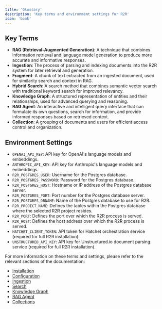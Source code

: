 ```yaml
---
title: 'Glossary'
description: 'Key terms and environment settings for R2R'
icon: 'book'
---
```


## Key Terms

- **RAG (Retrieval-Augmented Generation)**: A technique that combines information retrieval and language model generation to produce more accurate and informative responses.
- **Ingestion**: The process of parsing and indexing documents into the R2R system for later retrieval and generation.
- **Fragment**: A chunk of text extracted from an ingested document, used for similarity search and context in RAG.
- **Hybrid Search**: A search method that combines semantic vector search with traditional keyword search for improved relevancy.
- **Knowledge Graph**: A structured representation of entities and their relationships, used for advanced querying and reasoning.
- **RAG Agent**: An interactive and intelligent query interface that can formulate its own questions, search for information, and provide informed responses based on retrieved context.
- **Collection**: A grouping of documents and users for efficient access control and organization.

## Environment Settings

- `OPENAI_API_KEY`: API key for OpenAI's language models and embeddings.
- `ANTHROPIC_API_KEY`: API key for Anthropic's language models and embeddings.
- `R2R_POSTGRES_USER`: Username for the Postgres database.
- `R2R_POSTGRES_PASSWORD`: Password for the Postgres database.
- `R2R_POSTGRES_HOST`: Hostname or IP address of the Postgres database server.
- `R2R_POSTGRES_PORT`: Port number for the Postgres database server.
- `R2R_POSTGRES_DBNAME`: Name of the Postgres database to use for R2R.
- `R2R_PROJECT_NAME`: Defines the tables within the Postgres database where the selected R2R project resides.
- `R2R_PORT`: Defines the port over which the R2R process is served.
- `R2R_HOST`: Defines the host address over which the R2R process is served.
- `HATCHET_CLIENT_TOKEN`: API token for Hatchet orchestration service (required for full R2R installation).
- `UNSTRUCTURED_API_KEY`: API key for Unstructured.io document parsing service (required for full R2R installation).

For more information on these terms and settings, please refer to the relevant sections of the documentation:

- [Installation](/documentation/installation)
- [Configuration](/documentation/configuration)
- [Ingestion](/documentation/configuration/ingestion/overview)
- [Search](/cookbooks/hybrid-search)
- [Knowledge Graph](/cookbooks/graphrag)
- [RAG Agent](/cookbooks/agent)
- [Collections](/cookbooks/collections)
